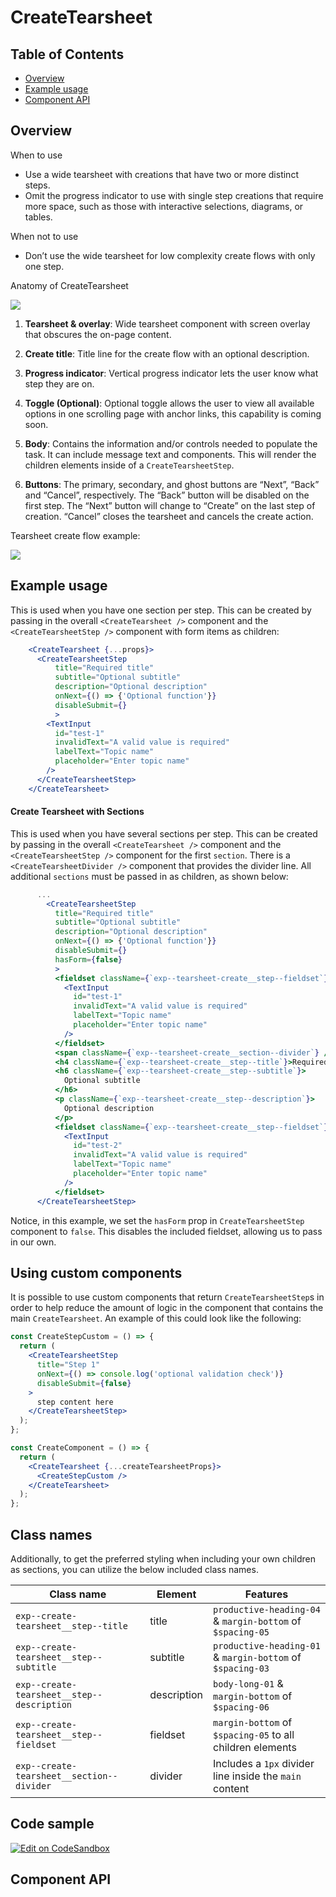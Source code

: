 
# CreateTearsheet

## Table of Contents

- [Overview](#overview)
- [Example usage](#example-usage)
- [Component API](#component-api)

## Overview

When to use

- Use a wide tearsheet with creations that have two or more distinct steps.
- Omit the progress indicator to use with single step creations that require
  more space, such as those with interactive selections, diagrams, or tables.

When not to use

- Don’t use the wide tearsheet for low complexity create flows with only one
  step.

Anatomy of CreateTearsheet

<img src={createTearsheetAnatomy} />

1. **Tearsheet & overlay**: Wide tearsheet component with screen overlay that
   obscures the on-page content.

2. **Create title**: Title line for the create flow with an optional
   description.

3. **Progress indicator**: Vertical progress indicator lets the user know what
   step they are on.

4. **Toggle (Optional)**: Optional toggle allows the user to view all available
   options in one scrolling page with anchor links, this capability is coming
   soon.

5. **Body**: Contains the information and/or controls needed to populate the
   task. It can include message text and components. This will render the
   children elements inside of a `CreateTearsheetStep`.

6. **Buttons**: The primary, secondary, and ghost buttons are “Next”, “Back” and
   “Cancel”, respectively. The “Back” button will be disabled on the first step.
   The “Next” button will change to “Create” on the last step of creation.
   “Cancel” closes the tearsheet and cancels the create action.

Tearsheet create flow example:

<img src={createTearsheetGif} />

## Example usage

<Canvas>
  <Story id={getStoryId(CreateTearsheet.displayName, 'multi-step-tearsheet')} />
</Canvas>

This is used when you have one section per step. This can be created by passing
in the overall `<CreateTearsheet />` component and the `<CreateTearsheetStep />`
component with form items as children:

```jsx
    <CreateTearsheet {...props}>
      <CreateTearsheetStep
          title="Required title"
          subtitle="Optional subtitle"
          description="Optional description"
          onNext={() => {'Optional function'}}
          disableSubmit={}
          >
        <TextInput
          id="test-1"
          invalidText="A valid value is required"
          labelText="Topic name"
          placeholder="Enter topic name"
        />
      </CreateTearsheetStep>
    </CreateTearsheet>
```

#### Create Tearsheet with Sections

This is used when you have several sections per step. This can be created by
passing in the overall `<CreateTearsheet />` component and the
`<CreateTearsheetStep />` component for the first `section`. There is a
`<CreateTearsheetDivider />` component that provides the divider line. All
additional `sections` must be passed in as children, as shown below:

```jsx
      ...
        <CreateTearsheetStep
          title="Required title"
          subtitle="Optional subtitle"
          description="Optional description"
          onNext={() => {'Optional function'}}
          disableSubmit={}
          hasForm={false}
          >
          <fieldset className={`exp--tearsheet-create__step--fieldset`}>
            <TextInput
              id="test-1"
              invalidText="A valid value is required"
              labelText="Topic name"
              placeholder="Enter topic name"
            />
          </fieldset>
          <span className={`exp--tearsheet-create__section--divider`} />
          <h4 className={`exp--tearsheet-create__step--title`}>Required title</h4>
          <h6 className={`exp--tearsheet-create__step--subtitle`}>
            Optional subtitle
          </h6>
          <p className={`exp--tearsheet-create__step--description`}>
            Optional description
          </p>
          <fieldset className={`exp--tearsheet-create__step--fieldset`}>
            <TextInput
              id="test-2"
              invalidText="A valid value is required"
              labelText="Topic name"
              placeholder="Enter topic name"
            />
          </fieldset>
      </CreateTearsheetStep>
```

Notice, in this example, we set the `hasForm` prop in `CreateTearsheetStep`
component to `false`. This disables the included fieldset, allowing us to pass
in our own.

## Using custom components

It is possible to use custom components that return `CreateTearsheetStep`s in
order to help reduce the amount of logic in the component that contains the main
`CreateTearsheet`. An example of this could look like the following:

```jsx
const CreateStepCustom = () => {
  return (
    <CreateTearsheetStep
      title="Step 1"
      onNext={() => console.log('optional validation check')}
      disableSubmit={false}
    >
      step content here
    </CreateTearsheetStep>
  );
};

const CreateComponent = () => {
  return (
    <CreateTearsheet {...createTearsheetProps}>
      <CreateStepCustom />
    </CreateTearsheet>
  );
};
```

## Class names

Additionally, to get the preferred styling when including your own children as
sections, you can utilize the below included class names.

| Class name                                 | Element     | Features                                                   |
| ------------------------------------------ | ----------- | ---------------------------------------------------------- |
| `exp--create-tearsheet__step--title`       | title       | `productive-heading-04` & `margin-bottom` of `$spacing-05` |
| `exp--create-tearsheet__step--subtitle`    | subtitle    | `productive-heading-01` & `margin-bottom` of `$spacing-03` |
| `exp--create-tearsheet__step--description` | description | `body-long-01` & `margin-bottom` of `$spacing-06`          |
| `exp--create-tearsheet__step--fieldset`    | fieldset    | `margin-bottom` of `$spacing-05` to all children elements  |
| `exp--create-tearsheet__section--divider`  | divider     | Includes a `1px` divider line inside the `main` content    |

## Code sample

[<img alt="Edit on CodeSandbox" src="https://codesandbox.io/static/img/play-codesandbox.svg" />](https://codesandbox.io/s/createtearsheet-example-jzj7y)

## Component API

<ArgsTable />
